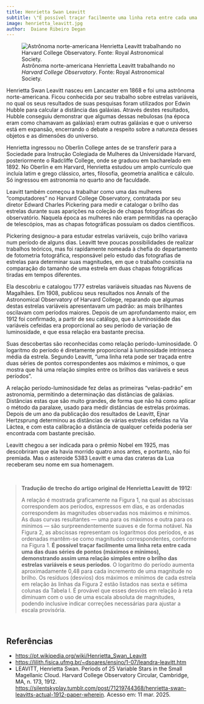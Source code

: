 ```yaml
---
title: Henrietta Swan Leavitt
subtitle: \"É possível traçar facilmente uma linha reta entre cada uma das duas séries de pontos, demonstrando assim uma relação simples entre o brilho das estrelas variáveis e seus períodos\"
image: henrietta_leavitt.jpg
author:  Daiane Ribeiro Degan
---
```


![Astrônoma norte-americana Henrietta Leavitt trabalhando no *Harvard College Observatory*. Fonte: Royal Astronomical Society.](henrietta_leavitt.jpg)


Henrietta Swan Leavitt nasceu em Lancaster em 1868 e foi uma astrônoma norte-americana. Ficou conhecida por seu trabalho sobre estrelas variáveis, no qual os seus resultados de suas pesquisas foram utilizados por Edwin Hubble para calcular a distância das galáxias. Através destes resultados, Hubble conseguiu demonstrar que algumas dessas nebulosas (na época eram como chamavam as galáxias) eram outras galáxias e que o universo está em expansão, encerrando o debate a respeito sobre a natureza desses objetos e as dimensões do universo.

Henrietta ingressou no Oberlin College antes de se transferir para a Sociedade para Instrução Colegiada de Mulheres da Universidade Harvard, posteriormente o Radcliffe College, onde se graduou em bacharelado em 1892. No Oberlin e em Harvard, Henrietta estudou um amplo currículo que incluía latim e grego clássico, artes, filosofia, geometria analítica e cálculo. Só ingressou em astronomia no quarto ano de faculdade. 

Leavitt também começou a trabalhar como uma das mulheres "computadores" no Harvard College Observatory, contratada por seu diretor Edward Charles Pickering para medir e catalogar o brilho das estrelas durante suas aparições na coleção de chapas fotográficas do observatório. Naquela época as mulheres não eram permitidas na operação de telescópios, mas as chapas fotográficas possuíam os dados científicos.

Pickering designou-a para estudar estrelas variáveis, cujo brilho variava num período de alguns dias. Leavitt teve poucas possibilidades de realizar trabalhos teóricos, mas foi rapidamente nomeada à chefia do departamento de fotometria fotográfica, responsável pelo estudo das fotografias de estrelas para determinar suas magnitudes, em que o trabalho consistia na comparação do tamanho de uma estrela em duas chapas fotográficas tiradas em tempos diferentes. 

Ela descobriu e catalogou 1777 estrelas variáveis situadas nas Nuvens de Magalhães. Em 1908, publicou seus resultados nos Annals of the Astronomical Observatory of Harvard College, reparando que algumas destas estrelas variáveis apresentavam um padrão: as mais brilhantes oscilavam com períodos maiores. Depois de um aprofundamento maior, em 1912 foi confirmado, a partir de seu catálogo, que a luminosidade das variáveis cefeidas era proporcional ao seu período de variação de luminosidade, e que essa relação era bastante precisa.

Suas descobertas são reconhecidas como relação período-luminosidade. O logaritmo do período é diretamente proporcional à luminosidade intrínseca média da estrela. Segundo Leavitt, “uma linha reta pode ser traçada entre duas séries de pontos correspondentes aos máximos e mínimos, o que mostra que há uma relação simples entre os brilhos das variáveis e seus períodos”. 

A relação período-luminosidade fez delas as primeiras “velas-padrão” em astronomia, permitindo a determinação das distâncias de galáxias. Distâncias estas que são muito grandes, de forma que não há como aplicar o método da paralaxe, usado para medir distâncias de estrelas próximas. Depois de um ano da publicação dos resultados de Leavitt, Ejnar Hertzsprung determinou as distâncias de várias estrelas cefeidas na Via Láctea, e com esta calibração a distância de qualquer cefeida poderia ser encontrada com bastante precisão.

Leavitt chegou a ser indicada para o prêmio Nobel em 1925, mas descobriram que ela havia morrido quatro anos antes, e portanto, não foi premiada. Mas o asteroide 5383 Leavitt e uma das crateras da Lua receberam seu nome em sua homenagem.

<br>

> **Tradução de trecho do artigo original de Henrietta Leavitt de 1912:**
>
> A relação é mostrada graficamente na Figura 1, na qual as abscissas correspondem aos períodos, expressos em dias, e as ordenadas correspondem às magnitudes observadas nos máximos e mínimos. As duas curvas resultantes — uma para os máximos e outra para os mínimos — são surpreendentemente suaves e de forma notável. Na Figura 2, as abscissas representam os logaritmos dos períodos, e as ordenadas mantêm-se como magnitudes correspondentes, conforme na Figura 1. **É possível traçar facilmente uma linha reta entre cada uma das duas séries de pontos (máximos e mínimos), demonstrando assim uma relação simples entre o brilho das estrelas variáveis e seus períodos**. O logaritmo do período aumenta aproximadamente 0,48 para cada incremento de uma magnitude no brilho. Os resíduos (desvios) dos máximos e mínimos de cada estrela em relação às linhas da Figura 2 estão listados nas sexta e sétima colunas da Tabela I. É provável que esses desvios em relação à reta diminuam com o uso de uma escala absoluta de magnitudes, podendo inclusive indicar correções necessárias para ajustar a escala provisória.

<br>

## Referências

- <https://pt.wikipedia.org/wiki/Henrietta_Swan_Leavitt>
- <https://lilith.fisica.ufmg.br/~dsoares/ensino/1-07/leandra-leavitt.htm>
- LEAVITT, Henrietta Swan. Periods of 25 Variable Stars in the Small Magellanic Cloud. Harvard College Observatory Circular, Cambridge, MA, n. 173, 1912. <https://silentskyplay.tumblr.com/post/71219744368/henrietta-swan-leavitts-actual-1912-paper-wherein>. Acesso em: 11 mar. 2025.